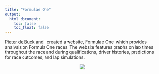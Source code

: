 ```yaml
---
title: "Formulae One"
output: 
  html_document:
    toc: false
    toc_float: false
---
```

<head>
<!-- Google tag (gtag.js) -->
<script async src="https://www.googletagmanager.com/gtag/js?id=G-Y1G4CR6XYK"></script>
<script>
  window.dataLayer = window.dataLayer || [];
  function gtag(){dataLayer.push(arguments);}
  gtag('js', new Date());

  gtag('config', 'G-Y1G4CR6XYK');
</script>
</head>

[Pieter de Buck](pieterdebuck.com) and I created a website, Formulae One, which provides analysis on Formula One races. The website features graphs on lap times throughout the race and during qualifications, driver histories, predictions for race outcomes, and lap simulations.

<center>
<img src="./files/f1.png" height="auto" width="auto">
</center> <br>